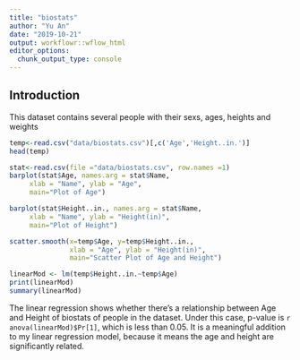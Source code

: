 ```yaml
---
title: "biostats"
author: "Yu An"
date: "2019-10-21"
output: workflowr::wflow_html
editor_options:
  chunk_output_type: console
---
```


## Introduction
This dataset contains several people with their sexs, ages, heights and weights

```r
temp<-read.csv("data/biostats.csv")[,c('Age','Height..in.')]
head(temp)
```
```r
stat<-read.csv(file ="data/biostats.csv", row.names =1)
barplot(stat$Age, names.arg = stat$Name,
     xlab = "Name", ylab = "Age",
     main="Plot of Age")
```
```r
barplot(stat$Height..in., names.arg = stat$Name,
     xlab = "Name", ylab = "Height(in)",
     main="Plot of Height")
```
```r
scatter.smooth(x=temp$Age, y=temp$Height..in., 
               xlab = "Age", ylab = "Height(in)", 
               main="Scatter Plot of Age and Height")
```
```r
linearMod <- lm(temp$Height..in.~temp$Age)
print(linearMod)
summary(linearMod)
```
The linear regression shows whether there's a relationship between Age and Height of biostats of people in the dataset. Under this case, p-value is `r anova(linearMod)$Pr[1]`, which is less than 0.05. It is a meaningful addition to my linear regression model, because it means the age and height are significantly related.

